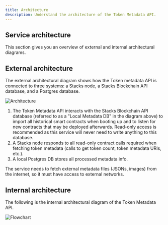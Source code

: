 ```yaml
---
title: Architecture
description: Understand the architecture of the Token Metadata API.
---
```


## Service architecture

This section gives you an overview of external and internal architectural diagrams.

## External architecture

The external architectural diagram shows how the Token metadata API is connected to three systems: a Stacks node, a Stacks Blockchain API database, and a Postgres database.

![Architecture](../../../../public/images/token-metadata-api/architecture.svg)

1. The Token Metadata API interacts with the Stacks Blockchain API database (referred to as a "Local Metadata DB" in the diagram above) to import all historical smart contracts when booting up and to listen for new contracts that may be deployed afterwards. Read-only access is recommended as this service will never need to write anything to this database.
2. A Stacks node responds to all read-only contract calls required when fetching token metadata (calls to get token count, token metadata URIs, etc.).
3. A local Postgres DB stores all processed metadata info.

The service needs to fetch external metadata files (JSONs, images) from the internet, so it must have access to external networks.

## Internal architecture

The following is the internal architectural diagram of the Token Metadata API.

![Flowchart](../../../../public/images/token-metadata-api/flowchart.svg)
